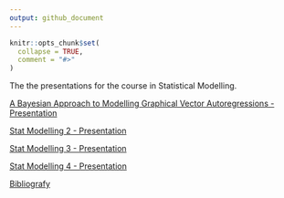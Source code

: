 ```yaml
---
output: github_document
---
```


<!-- README.md is generated from README.Rmd. Please edit that file -->
<!-- https://marcozanotti.github.io/election-forecasting-review/ -->

```r
knitr::opts_chunk$set(
  collapse = TRUE,
  comment = "#>"
)
```

The the presentations for the course in Statistical Modelling.  

[A Bayesian Approach to Modelling Graphical Vector Autoregressions - Presentation](https://marcozanotti.github.io/statistical-modeling-reviews/presentation/stat_mod1.pdf)  

[Stat Modelling 2 - Presentation](https://marcozanotti.github.io/statistical-modeling-reviews/presentation/stat_mod2.pdf)  

[Stat Modelling 3 - Presentation](https://marcozanotti.github.io/statistical-modeling-reviews/presentation/stat_mod3.pdf)  

[Stat Modelling 4 - Presentation](https://marcozanotti.github.io/statistical-modeling-reviews/presentation/stat_mod4.pdf)  

[Bibliografy](https://github.com/marcozanotti/statistical-modeling-reviews/tree/main/material)  